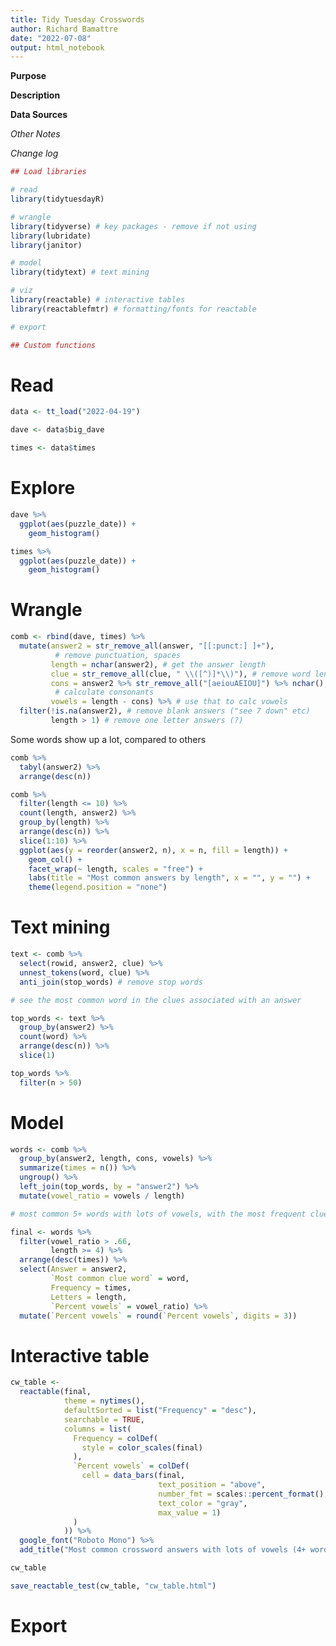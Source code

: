 ```yaml
---
title: Tidy Tuesday Crosswords
author: Richard Bamattre
date: "2022-07-08"
output: html_notebook
---
```


**Purpose**



**Description**



**Data Sources**



*Other Notes*



*Change log*


```r
## Load libraries

# read
library(tidytuesdayR)

# wrangle
library(tidyverse) # key packages - remove if not using
library(lubridate)
library(janitor)

# model
library(tidytext) # text mining

# viz
library(reactable) # interactive tables
library(reactablefmtr) # formatting/fonts for reactable

# export

## Custom functions
```

# Read

```r
data <- tt_load("2022-04-19")

dave <- data$big_dave

times <- data$times
```

# Explore

```r
dave %>%
  ggplot(aes(puzzle_date)) +
    geom_histogram()

times %>%
  ggplot(aes(puzzle_date)) +
    geom_histogram()
```


# Wrangle

```r
comb <- rbind(dave, times) %>%
  mutate(answer2 = str_remove_all(answer, "[[:punct:] ]+"), 
          # remove punctuation, spaces
         length = nchar(answer2), # get the answer length
         clue = str_remove_all(clue, " \\([^)]*\\)"), # remove word length
         cons = answer2 %>% str_remove_all("[aeiouAEIOU]") %>% nchar(), 
          # calculate consonants
         vowels = length - cons) %>% # use that to calc vowels
  filter(!is.na(answer2), # remove blank answers ("see 7 down" etc)
         length > 1) # remove one letter answers (?)
```

Some words show up a lot, compared to others

```r
comb %>%
  tabyl(answer2) %>%
  arrange(desc(n))
```

```r
comb %>%
  filter(length <= 10) %>%
  count(length, answer2) %>%
  group_by(length) %>%
  arrange(desc(n)) %>%
  slice(1:10) %>%
  ggplot(aes(y = reorder(answer2, n), x = n, fill = length)) +
    geom_col() +
    facet_wrap(~ length, scales = "free") +
    labs(title = "Most common answers by length", x = "", y = "") +
    theme(legend.position = "none")
```

# Text mining

```r
text <- comb %>%
  select(rowid, answer2, clue) %>%
  unnest_tokens(word, clue) %>%
  anti_join(stop_words) # remove stop words

# see the most common word in the clues associated with an answer

top_words <- text %>%
  group_by(answer2) %>%
  count(word) %>%
  arrange(desc(n)) %>%
  slice(1)

top_words %>%
  filter(n > 50)
```


# Model

```r
words <- comb %>%
  group_by(answer2, length, cons, vowels) %>%
  summarize(times = n()) %>%
  ungroup() %>%
  left_join(top_words, by = "answer2") %>%
  mutate(vowel_ratio = vowels / length)

# most common 5+ words with lots of vowels, with the most frequent clue word

final <- words %>%
  filter(vowel_ratio > .66,
         length >= 4) %>%
  arrange(desc(times)) %>%
  select(Answer = answer2,
         `Most common clue word` = word,
         Frequency = times,
         Letters = length,
         `Percent vowels` = vowel_ratio) %>%
  mutate(`Percent vowels` = round(`Percent vowels`, digits = 3))
```

# Interactive table

```r
cw_table <- 
  reactable(final,
            theme = nytimes(),
            defaultSorted = list("Frequency" = "desc"),
            searchable = TRUE,
            columns = list(
              Frequency = colDef(
                style = color_scales(final)
              ),
              `Percent vowels` = colDef(
                cell = data_bars(final,
                                 text_position = "above",
                                 number_fmt = scales::percent_format(),
                                 text_color = "gray",
                                 max_value = 1)
              )
            )) %>%
  google_font("Roboto Mono") %>%
  add_title("Most common crossword answers with lots of vowels (4+ words)")

cw_table

save_reactable_test(cw_table, "cw_table.html")
```


# Export

```r

```